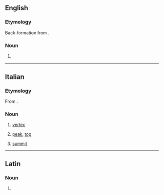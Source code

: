 {{also|vértice}}

==English==

===Etymology===
Back-formation from {{m|en|vertices}}.

===Noun===
{{en-noun}}

# {{lb|en|non-standard}} {{alternative form of|vertex|lang=en}}

----

==Italian==

===Etymology===
From {{der|it|la|vertex}}.

===Noun===
{{it-noun|m}}

# {{lb|it|geometry}} [[vertex]]
# {{lb|it|also|figuratively}} [[peak]], [[top]]
#: {{syn|it|vetta}}
# {{lb|it|by extension|politics}} [[summit]] {{gloss|gathering or assembly of leaders}}

----

==Latin==

===Noun===
{{la-noun-form|vertice}}

# {{inflection of|vertex||abl|s|lang=la}}